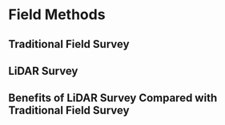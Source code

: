 # Field Methods

## Traditional Field Survey


## LiDAR Survey


## Benefits of LiDAR Survey Compared with Traditional Field Survey

